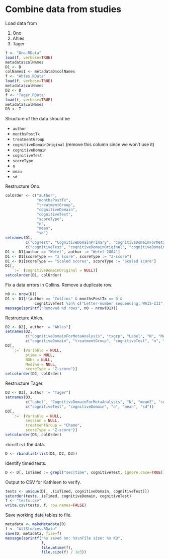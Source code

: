 # Combine data from studies

Load data from

1. Ono
1. Ahles
1. Tager

```r
f <- "Ono.RData"
load(f, verbose=TRUE)
metadata$colNames
D1 <- D
colNames1 <- metadataD$colNames
f <- "Ahles.RData"
load(f, verbose=TRUE)
metadata$colNames
D2 <- D
f <- "Tager.RData"
load(f, verbose=TRUE)
metadata$colNames
D3 <- T
```

Structure of the data should be

* `author`
* `monthsPostTx`
* `treatmentGroup`
* `cognitiveDomainOriginal` (remove this column since we won't use it)
* `cognitiveDomain`
* `cognitiveTest`
* `scoreType`
* `n`
* `mean`
* `sd`

Restructure Ono.

```r
colOrder <- c("author",
              "monthsPostTx",
              "treatmentGroup",
              "cognitiveDomain",
              "cognitiveTest",
              "scoreType",
              "n",
              "mean",
              "sd")
setnames(D1,
         c("CogTest", "CognitiveDomainPrimary", "CognitiveDomainForMetaAnalysis", "ScoreTyp", "N"),
         c("cognitiveTest", "cognitiveDomainOriginal", "cognitiveDomain", "scoreType", "n"))
D1 <- D1[author == "Wefel", author := "Wefel 2004"]
D1 <- D1[scoreType == "z score", scoreType := "Z-score"]
D1 <- D1[scoreType == "Scaled scores", scoreType := "Scaled score"]
D1[,
   `:=` (cognitiveDomainOriginal = NULL)]
setcolorder(D1, colOrder)
```

Fix a data errors in Collins.
Remove a duplicate row.

```r
n0 <- nrow(D1)
D1 <- D1[!(author == "Collins" & monthsPostTx == 0 &
             cognitiveTest %in% c("Letter-number sequencing: WAIS-III", "Symbol search: WAIS-III"))]
message(sprintf("Removed %d rows", n0 - nrow(D1)))
```

Restructure Ahles.

```r
D2 <- D2[, author := "Ahles"]
setnames(D2,
         c("CognitiveDomainForMetaAnalysis", "txgrp", "Label", "N", "Mean", "StdDev"),
         c("cognitiveDomain", "treatmentGroup", "cognitiveTest", "n", "mean", "sd"))
D2[,
   `:=` (Variable = NULL,
         ptime = NULL,
         NObs = NULL,
         Median = NULL,
         scoreType = "Z-score")]
setcolorder(D2, colOrder)
```

Restructure Tager.

```r
D3 <- D3[, author := "Tager"]
setnames(D3,
         c("Label", "CognitiveDomainForMetaAnalysis", "N", "meanZ", "sdZ"),
         c("cognitiveTest", "cognitiveDomain", "n", "mean", "sd"))
D3[,
   `:=` (Variable = NULL,
         session = NULL,
         treatmentGroup = "Chemo",
         scoreType = "Z-score")]
setcolorder(D3, colOrder)
```

`rbindlist` the data.

```r
D <- rbindlist(list(D1, D2, D3))
```

Identify timed tests.

```r
D <- D[, isTimed := grepl("sec|time", cognitiveTest, ignore.case=TRUE)]
```

Output to CSV for Kathleen to verify.

```r
tests <- unique(D[, .(isTimed, cognitiveDomain, cognitiveTest)])
setorder(tests, isTimed, cognitiveDomain, cognitiveTest)
f <- "tests.csv"
write.csv(tests, f, row.names=FALSE)
```

Save working data tables to file.

```r
metadata <- makeMetadata(D)
f <- "AllStudies.RData"
save(D, metadata, file=f)
message(sprintf("%s saved on: %s\nFile size: %s KB", 
                f,
                file.mtime(f),
                file.size(f) / 1e3))
```
